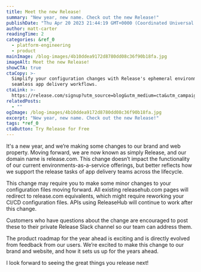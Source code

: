 ```yaml
---
title: Meet the new Release!
summary: "New year, new name. Check out the new Release!"
publishDate: "Thu Apr 20 2023 21:44:19 GMT+0000 (Coordinated Universal Time)"
author: matt-carter
readingTime: 2
categories: &ref_0
  - platform-engineering
  - product
mainImage: /blog-images/4b10ddea9172d8780dd08c36f90b18fa.jpg
imageAlt: Meet the new Release!
showCTA: true
ctaCopy: >-
  Simplify your configuration changes with Release's ephemeral environments for
  seamless app delivery workflows.
ctaLink: >-
  https://release.com/signup?utm_source=blog&utm_medium=cta&utm_campaign=blog-cta&utm_content=meet-the-new-release
relatedPosts:
  - ""
ogImage: /blog-images/4b10ddea9172d8780dd08c36f90b18fa.jpg
excerpt: "New year, new name. Check out the new Release!"
tags: *ref_0
ctaButton: Try Release for Free
---
```


It's a new year, and we’re making some changes to our brand and web property. Moving forward, we are now known as simply Release, and our domain name is release.com. This change doesn’t impact the functionality of our current environments-as-a-service offerings, but better reflects how we support the release tasks of app delivery teams across the lifecycle.

This change may require you to make some minor changes to your configuration files moving forward. All existing releasehub.com pages will redirect to release.com equivalents, which might require reworking your CI/CD configuration files. APIs using ReleaseHub will continue to work after this change.

Customers who have questions about the change are encouraged to post these to their private Release Slack channel so our team can address them.

The product roadmap for the year ahead is exciting and is directly evolved from feedback from our users. We’re excited to make this change to our brand and website, and how it sets us up for the years ahead.

I look forward to seeing the great things you release next!
